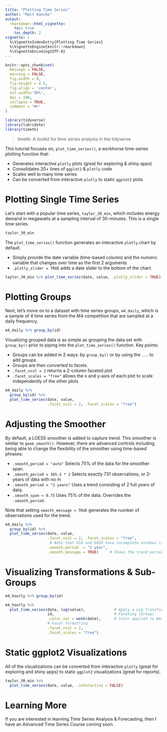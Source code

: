 ```yaml
---
title: "Plotting Time Series"
author: "Matt Dancho"
output: 
  rmarkdown::html_vignette:
    toc: true
    toc_depth: 2
vignette: >
  %\VignetteIndexEntry{Plotting Time Series}
  %\VignetteEngine{knitr::rmarkdown}
  %\VignetteEncoding{UTF-8}
---
```


```r
knitr::opts_chunk$set(
  message = FALSE,
  warning = FALSE,
  fig.width = 8, 
  fig.height = 4.5,
  fig.align = 'center',
  out.width='95%', 
  dpi = 100,
  collapse = TRUE,
  comment = "#>"
)
```

```r
library(tidyverse)
library(lubridate)
library(timetk)
```

> timetk: A toolkit for time series analysis in the tidyverse

This tutorial focuses on, `plot_time_series()`, a workhorse time-series plotting function that:

- Generates interactive `plotly` plots (great for exploring & shiny apps)
- Consolidates 20+ lines of `ggplot2` & `plotly` code
- Scales well to many time series
- Can be converted from interactive `plotly` to static `ggplot2` plots


# Plotting Single Time Series

Let's start with a popular time series, `taylor_30_min`, which includes energy demand in megawatts at a sampling interval of 30-minutes. This is a single time series. 

```r
taylor_30_min
```

The `plot_time_series()` function generates an interactive `plotly` chart by default. 

- Simply provide the date variable (time-based column) and the numeric variable that changes over time as the first 2 arguments 
- `.plotly_slider = TRUE` adds a date slider to the bottom of the chart. 

```r
taylor_30_min %>% plot_time_series(date, value, .plotly_slider = TRUE)
```


# Plotting Groups

Next, let's move on to a dataset with time series groups, `m4_daily`, which is a sample of 4 time series from the M4 competition that are sampled at a daily frequency. 

```r
m4_daily %>% group_by(id)
```

Visualizing grouped data is as simple as grouping the data set with `group_by()` prior to piping into the `plot_time_series()` function. Key points:

- Groups can be added in 2 ways: by `group_by()` or by using the `...` to add groups. 
- Groups are then converted to facets. 
- `.facet_ncol = 2` returns a 2-column faceted plot
- `.facet_scales = "free"` allows the x and y-axis of each plot to scale independently of the other plots

```r
m4_daily %>%
  group_by(id) %>%
  plot_time_series(date, value, 
                   .facet_ncol = 2, .facet_scales = "free")
```

# Adjusting the Smoother

By default, a LOESS smoother is added to capture trend. This smoother is similar to `geom_smooth()`. However, there are advanced controls including being able to change the flexibility of the smoother using time-based phrases: 

- `.smooth_period = "auto"` Selects 75% of the data for the smoother span. 
- `.smooth_period = 365.5 * 2` Selects exactly 731 observations, or 2-years of data with no m
- `.smooth_period = "2 years"` Uses a trend consisting of 2 full years of data. 
- `.smooth_span = 0.75` Uses 75% of the data. Overrides the `.smooth_period`. 

Note that setting `smooth_message = TRUE` generates the number of observations used for the trend. 

```r
m4_daily %>%
  group_by(id) %>%
  plot_time_series(date, value, 
                   .facet_ncol = 2, .facet_scales = "free", 
                    # Note that D10 and D410 have incomplete windows (a shorter trend is selected)
                   .smooth_period  = "2 year", 
                   .smooth_message = TRUE)     # Shows the trend period selected
```



# Visualizing Transformations & Sub-Groups



```r
m4_hourly %>% group_by(id)
```

```r
m4_hourly %>%
  plot_time_series(date, log(value),             # Apply a Log Transformation
                   id,                           # Faceting (Group) 
                   .color_var = week(date),      # Color applied to Week transformation
                   # Facet formatting
                   .facet_ncol = 2, 
                   .facet_scales = "free")
```

# Static ggplot2 Visualizations

All of the visualizations can be converted from interactive `plotly` (great for exploring and shiny apps) to static `ggplot2` visualizations (great for reports).

```r
taylor_30_min %>%
  plot_time_series(date, value, .interactive = FALSE)
```

# Learning More

If you are interested in learning Time Series Analysis & Forecasting, then I have an Advanced Time Series Course coming soon.


